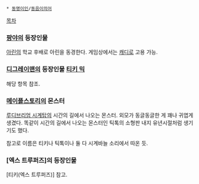  * [[동명이인]]/[[동음이의어]]

[[목차]]

=== [[팡야]]의 등장인물 ===
[[아린]]의 학교 후배로 아린을 동경한다. 게임상에서는 [[캐디]]로 고용 가능. 

=== [[디그레이맨]]의 등장인물 [[티키 믹]] ===
해당 항목 참조.

=== [[메이플스토리]]의 몬스터 ===
[[루디브리엄 시계탑]]의 시간의 길에서 나오는 몬스터. 외모가 동글동글한 게 꽤나 귀엽게 생겼다. 똑같이 시간의 길에서 나오는 몬스터인 틱톡의 소형판 내지 유년시절처럼 생기기도 했다.

참고로 이름은 티키나 틱톡이나 둘 다 시계바늘 소리에서 따온 듯.

=== [엑스 트루퍼즈]의 등장인물 ===
[티키(엑스 트루퍼즈)] 참고.
